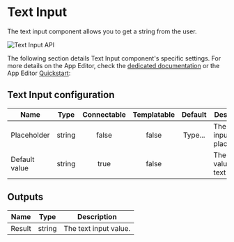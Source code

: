 

# Text Input

The text input component allows you to get a string from the user.

![Text Input API](../../assets/apps/4_app_component_library/text-input.png.webp)

The following section details Text Input component's specific settings. For more details on the App Editor, check the [dedicated documentation](../0_app_editor/index.mdx) or the App Editor [Quickstart](../../getting_started/7_apps_quickstart/index.mdx):

<div class="grid grid-cols-2 gap-6 mb-4">
    <DocCard
        color="orange"
        title="App Editor Documentation"
        description="The app editor is a low-code builder to create apps with components, create interactions with runnables (scripts & flows), and configure the app settings."
        href="/docs/apps/app_editor"
    />
    <DocCard
        color="orange"
        title="Apps Quickstart"
        description="Learn how to build your first app in a matter of minutes."
        href="/docs/getting_started/apps_quickstart"
    />
</div>

## Text Input configuration

| Name          |  Type  | Connectable | Templatable | Default | Description                          |
| ------------- | :----: | :---------: | :---------: | :-----: | ------------------------------------ |
| Placeholder   | string |    false    |    false    | Type... | The text input placeholder.          |
| Default value | string |    true     |    false    |         | The default value of the text input. |

## Outputs

| Name   |  Type  | Description           |
| ------ | :----: | --------------------- |
| Result | string | The text input value. |
